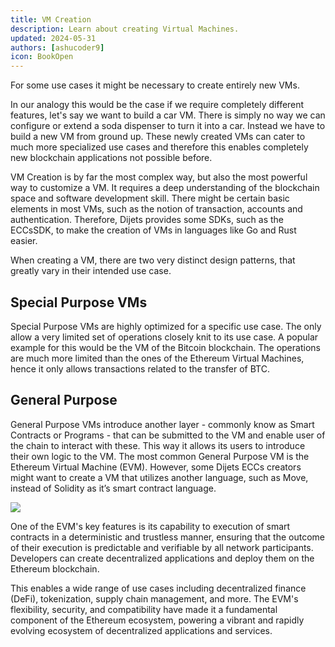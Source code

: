 ```yaml
---
title: VM Creation
description: Learn about creating Virtual Machines.
updated: 2024-05-31
authors: [ashucoder9]
icon: BookOpen
---
```


For some use cases it might be necessary to create entirely new VMs. 

In our analogy this would be the case if we require completely different features, let's say we want to build a car VM. There is simply no way we can configure or extend a soda dispenser to turn it into a car. Instead we have to build a new VM from ground up. These newly created VMs can cater to much more specialized use cases and therefore this enables completely new blockchain applications not possible before. 

VM Creation is by far the most complex way, but also the most powerful way to customize a VM. It requires a deep understanding of the blockchain space and software development skill. There might be certain basic elements in most VMs, such as the notion of transaction, accounts and authentication. Therefore, Dijets provides some SDKs, such as the ECCsSDK, to make the creation of VMs in languages like Go and Rust easier. 

When creating a VM, there are two very distinct design patterns, that greatly vary in their intended use case.

## Special Purpose VMs

Special Purpose VMs are highly optimized for a specific use case. The only allow a very limited set of operations closely knit to its use case. A popular example for this would be the VM of the Bitcoin blockchain. The operations are much more limited than the ones of the Ethereum Virtual Machines, hence it only allows transactions related to the transfer of BTC.

## General Purpose

General Purpose VMs introduce another layer - commonly know as Smart Contracts or Programs - that can be submitted to the VM and enable user of the chain to interact with these. This way it allows its users to introduce their own logic to the VM. The most common General Purpose VM is the Ethereum Virtual Machine (EVM). However, some Dijets ECCs creators might want to create a VM that utilizes another language, such as Move, instead of Solidity as it’s smart contract language.

![](/course-images/dijets-fundamentals/35.png)

One of the EVM's key features is its capability to execution of smart contracts in a deterministic and trustless manner, ensuring that the outcome of their execution is predictable and verifiable by all network participants. Developers can create decentralized applications and deploy them on the Ethereum blockchain. 

This enables a wide range of use cases including decentralized finance (DeFi), tokenization, supply chain management, and more. The EVM's flexibility, security, and compatibility have made it a fundamental component of the Ethereum ecosystem, powering a vibrant and rapidly evolving ecosystem of decentralized applications and services.
